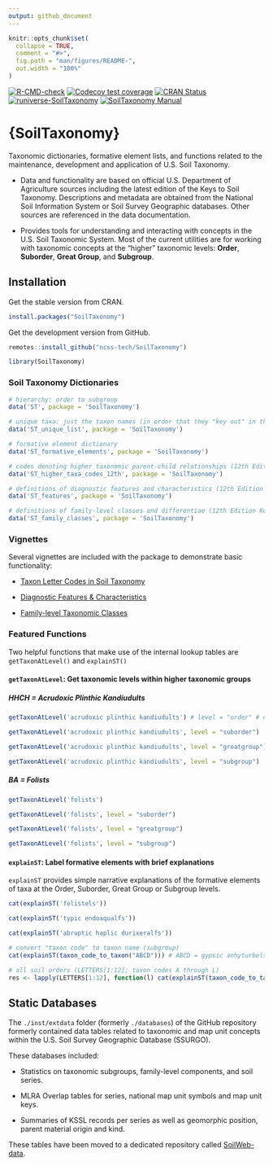 ```yaml
---
output: github_document
---
```


<!-- README.md is generated from README.Rmd. Please edit that file -->

```r
knitr::opts_chunk$set(
  collapse = TRUE,
  comment = "#>",
  fig.path = "man/figures/README-",
  out.width = "100%"
)
```

<!-- badges: start -->
[![R-CMD-check](https://github.com/ncss-tech/SoilTaxonomy/workflows/R-CMD-check/badge.svg)](https://github.com/ncss-tech/SoilTaxonomy/actions/workflows/R-CMD-check.yml)
[![Codecov test coverage](https://codecov.io/gh/ncss-tech/SoilTaxonomy/branch/master/graph/badge.svg)](https://app.codecov.io/gh/ncss-tech/SoilTaxonomy?branch=master)
[![CRAN Status](https://www.r-pkg.org/badges/version-last-release/SoilTaxonomy)](https://cran.r-project.org/package=SoilTaxonomy)
[![runiverse-SoilTaxonomy](https://ncss-tech.r-universe.dev/badges/SoilTaxonomy)](https://github.com/ncss-tech/SoilTaxonomy)
[![SoilTaxonomy Manual](https://img.shields.io/badge/docs-HTML-informational)](https://ncss-tech.github.io/SoilTaxonomy/)
<!-- badges: end -->

# {SoilTaxonomy}

Taxonomic dictionaries, formative element lists, and functions related to the maintenance, development and application of U.S. Soil Taxonomy. 

  - Data and functionality are based on official U.S. Department of Agriculture sources including the latest edition of the Keys to Soil Taxonomy. Descriptions and metadata are obtained from the National Soil Information System or Soil Survey Geographic databases. Other sources are referenced in the data documentation. 
   
  - Provides tools for understanding and interacting with concepts in the U.S. Soil Taxonomic System. Most of the current utilities are for working with taxonomic concepts at the "higher" taxonomic levels: **Order**, **Suborder**, **Great Group**, and **Subgroup**. 

## Installation

Get the stable version from CRAN. 

```r
install.packages("SoilTaxonomy")
```

Get the development version from GitHub. 

```r
remotes::install_github("ncss-tech/SoilTaxonomy")
```

```r
library(SoilTaxonomy)
```

### Soil Taxonomy Dictionaries

```r
# hierarchy: order to subgroup
data('ST', package = 'SoilTaxonomy')

# unique taxa: just the taxon names (in order that they "key out" in the keys)
data('ST_unique_list', package = 'SoilTaxonomy')

# formative element dictionary
data('ST_formative_elements', package = 'SoilTaxonomy')

# codes denoting higher taxonomic parent-child relationships (12th Edition Keys to Soil Taxonomy)
data('ST_higher_taxa_codes_12th', package = 'SoilTaxonomy')

# definitions of diagnostic features and characteristics (12th Edition Keys to Soil Taxonomy)
data('ST_features', package = 'SoilTaxonomy')

# definitions of family-level classes and differentiae (12th Edition Keys to Soil Taxonomy)
data('ST_family_classes', package = 'SoilTaxonomy')
```

### Vignettes

Several vignettes are included with the package to demonstrate basic functionality:

 - [Taxon Letter Codes in Soil Taxonomy](https://ncss-tech.github.io/SoilTaxonomy/articles/taxon-letter-codes.html)

 
 - [Diagnostic Features & Characteristics](https://ncss-tech.github.io/SoilTaxonomy/articles/diagnostics.html)
 
 - [Family-level Taxonomic Classes](https://ncss-tech.github.io/SoilTaxonomy/articles/family-level_taxonomy.html)
 
 
### Featured Functions

Two helpful functions that make use of the internal lookup tables are `getTaxonAtLevel()` and `explainST()`

#### `getTaxonAtLevel`: Get taxonomic levels within higher taxonomic groups

##### HHCH = _Acrudoxic Plinthic Kandiudults_

```r
getTaxonAtLevel('acrudoxic plinthic kandiudults') # level = "order" # default

getTaxonAtLevel('acrudoxic plinthic kandiudults', level = "suborder")

getTaxonAtLevel('acrudoxic plinthic kandiudults', level = "greatgroup")

getTaxonAtLevel('acrudoxic plinthic kandiudults', level = "subgroup")
```

##### BA = _Folists_

```r
getTaxonAtLevel('folists')

getTaxonAtLevel('folists', level = "suborder")

getTaxonAtLevel('folists', level = "greatgroup")

getTaxonAtLevel('folists', level = "subgroup")
```

#### `explainST`: Label formative elements with brief explanations

`explainST` provides simple narrative explanations of the formative elements of taxa at the Order, Suborder, Great Group or Subgroup levels.

```r
cat(explainST('folistels'))

cat(explainST('typic endoaqualfs'))

cat(explainST('abruptic haplic durixeralfs'))

# convert "taxon code" to taxon name (subgroup)
cat(explainST(taxon_code_to_taxon("ABCD"))) # ABCD = gypsic anhyturbels

# all soil orders (LETTERS[1:12]; taxon codes A through L)
res <- lapply(LETTERS[1:12], function(l) cat(explainST(taxon_code_to_taxon(l)), "\n\n"))
```

## Static Databases

The `./inst/extdata` folder (formerly `./databases`) of the GitHub repository formerly contained data tables related to taxonomic and map unit concepts within the U.S. Soil Survey Geographic Database (SSURGO).

These databases included: 

 - Statistics on taxonomic subgroups, family-level components, and soil series. 
 
 - MLRA Overlap tables for series, national map unit symbols and map unit keys. 
 
 - Summaries of KSSL records per series as well as geomorphic position, parent material origin and kind.
 
These tables have been moved to a dedicated repository called [SoilWeb-data](https://github.com/ncss-tech/SoilWeb-data).
